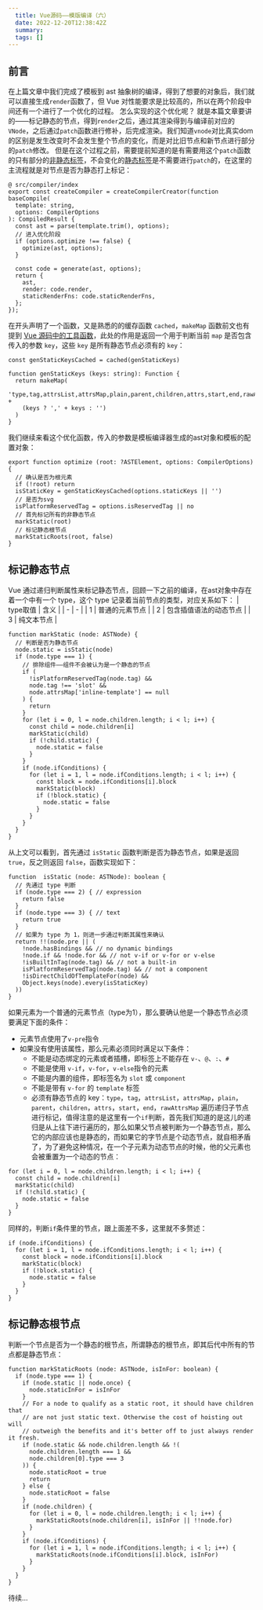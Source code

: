 ```yaml
---
  title: Vue源码——模版编译（六）
  date: 2022-12-20T12:38:42Z
  summary:
  tags: []
---
```

  
  ## 前言
在上篇文章中我们完成了模板到 ast 抽象树的编译，得到了想要的对象后，我们就可以直接生成`render`函数了，但 Vue 对性能要求是比较高的，所以在两个阶段中间还有一个进行了一个优化的过程。
怎么实现的这个优化呢？
就是本篇文章要讲的——标记静态的节点，得到`render`之后，通过其渲染得到与编译前对应的`VNode`，之后通过`patch`函数进行修补，后完成渲染。我们知道`vnode`对比真实dom的区别是发生改变时不会发生整个节点的变化，而是对比旧节点和新节点进行部分的`patch`修改。
但是在这个过程之前，需要提前知道的是有需要用这个`patch`函数的只有部分的<u>非静态标签</u>，不会变化的<u>静态标签</u>是不需要进行`patch`的，在这里的主流程就是对节点是否为静态打上标记：
```
@ src/compiler/index
export const createCompiler = createCompilerCreator(function baseCompile(
  template: string,
  options: CompilerOptions
): CompiledResult {
  const ast = parse(template.trim(), options);
  // 进入优化阶段
  if (options.optimize !== false) {
    optimize(ast, options);
  }

  const code = generate(ast, options);
  return {
    ast,
    render: code.render,
    staticRenderFns: code.staticRenderFns,
  };
});
```

在开头声明了一个函数，又是熟悉的的缓存函数 `cached`，`makeMap` 函数前文也有提到 <a href="https://blog.liuji.site/detail/1070" target="_blank">Vue 源码中的工具函数</a>，此处的作用是返回一个用于判断当前 `map` 是否包含传入的参数 `key`，这些 `key` 是所有静态节点必须有的 `key`： 
```
const genStaticKeysCached = cached(genStaticKeys)

function genStaticKeys (keys: string): Function {
  return makeMap(
    'type,tag,attrsList,attrsMap,plain,parent,children,attrs,start,end,rawAttrsMap' +
    (keys ? ',' + keys : '')
  )
}
```
我们继续来看这个优化函数，传入的参数是模板编译器生成的ast对象和模板的配置对象：
```
export function optimize (root: ?ASTElement, options: CompilerOptions) {
  // 确认是否为根元素
  if (!root) return
  isStaticKey = genStaticKeysCached(options.staticKeys || '')
  // 是否为svg
  isPlatformReservedTag = options.isReservedTag || no
  // 首先标记所有的非静态节点
  markStatic(root)
  // 标记静态根节点
  markStaticRoots(root, false)
}
```
## 标记静态节点

Vue 通过递归判断属性来标记静态节点，回顾一下之前的编译，在ast对象中存在着一个中有一个 type，这个 type 记录着当前节点的类型，对应关系如下：
| type取值 | 含义 |
| - | - |
| 1 | 普通的元素节点 |
| 2 | 包含插值语法的动态节点 |
| 3 | 纯文本节点 |
```
function markStatic (node: ASTNode) {
  // 判断是否为静态节点
  node.static = isStatic(node)
  if (node.type === 1) {
    // 排除组件——组件不会被认为是一个静态的节点
    if (
      !isPlatformReservedTag(node.tag) &&
      node.tag !== 'slot' &&
      node.attrsMap['inline-template'] == null
    ) {
      return
    }
    for (let i = 0, l = node.children.length; i < l; i++) {
      const child = node.children[i]
      markStatic(child)
      if (!child.static) {
        node.static = false
      }
    }
    if (node.ifConditions) {
      for (let i = 1, l = node.ifConditions.length; i < l; i++) {
        const block = node.ifConditions[i].block
        markStatic(block)
        if (!block.static) {
          node.static = false
        }
      }
    }
  }
}
```
从上文可以看到，首先通过 `isStatic` 函数判断是否为静态节点，如果是返回 `true`，反之则返回 `false`，函数实现如下：
```
function  isStatic (node: ASTNode): boolean {
  // 先通过 type 判断
  if (node.type === 2) { // expression
    return false
  }
  if (node.type === 3) { // text
    return true
  }
  // 如果为 type 为 1，则进一步通过判断其属性来确认
  return !!(node.pre || (
    !node.hasBindings && // no dynamic bindings
    !node.if && !node.for && // not v-if or v-for or v-else
    !isBuiltInTag(node.tag) && // not a built-in
    isPlatformReservedTag(node.tag) && // not a component
    !isDirectChildOfTemplateFor(node) &&
    Object.keys(node).every(isStaticKey)
  ))
}
```
如果元素为一个普通的元素节点（type为1），那么要确认他是一个静态节点必须要满足下面的条件：
+ 元素节点使用了`v-pre`指令
+ 如果没有使用该属性，那么元素必须同时满足以下条件：
    - 不能是动态绑定的元素或者插槽，即标签上不能存在 `v-`、`@`、`:`、`#`
    - 不能是使用 `v-if`，`v-for`，`v-else`指令的元素
    - 不能是内置的组件，即标签名为 `slot` 或 `component`
    - 不能是带有 `v-for` 的 `template` 标签
    - 必须有静态节点的 key：`type`，`tag`，`attrsList`，`attrsMap`，`plain`，`parent`，`children`，`attrs`，`start`，`end`，`rawAttrsMap`
遍历递归子节点进行标记，值得注意的是这里有一个`if`判断，首先我们知道的是这儿的递归是从上往下进行遍历的，那么如果父节点被判断为一个静态节点，那么它的内部应该也是静态的，而如果它的字节点是个动态节点，就自相矛盾了，为了避免这种情况，在一个子元素为动态节点的时候，他的父元素也会被重置为一个动态的节点：
```
for (let i = 0, l = node.children.length; i < l; i++) {
  const child = node.children[i]
  markStatic(child)
  if (!child.static) {
    node.static = false
  }
}
```
同样的，判断`if`条件里的节点，跟上面差不多，这里就不多赘述：
```
if (node.ifConditions) {
  for (let i = 1, l = node.ifConditions.length; i < l; i++) {
    const block = node.ifConditions[i].block
    markStatic(block)
    if (!block.static) {
      node.static = false
    }
  }
}
```
## 标记静态根节点
判断一个节点是否为一个静态的根节点，所谓静态的根节点，即其后代中所有的节点都是静态节点：
```
function markStaticRoots (node: ASTNode, isInFor: boolean) {
  if (node.type === 1) {
    if (node.static || node.once) {
      node.staticInFor = isInFor
    }
    // For a node to qualify as a static root, it should have children that
    // are not just static text. Otherwise the cost of hoisting out will
    // outweigh the benefits and it's better off to just always render it fresh.
    if (node.static && node.children.length && !(
      node.children.length === 1 &&
      node.children[0].type === 3
    )) {
      node.staticRoot = true
      return
    } else {
      node.staticRoot = false
    }
    if (node.children) {
      for (let i = 0, l = node.children.length; i < l; i++) {
        markStaticRoots(node.children[i], isInFor || !!node.for)
      }
    }
    if (node.ifConditions) {
      for (let i = 1, l = node.ifConditions.length; i < l; i++) {
        markStaticRoots(node.ifConditions[i].block, isInFor)
      }
    }
  }
}
```
待续...

  